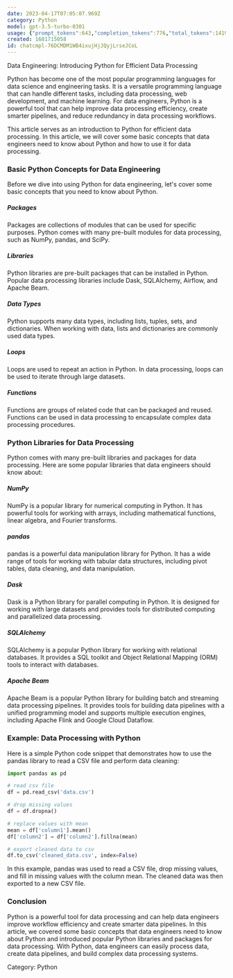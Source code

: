```yaml
---
date: 2023-04-17T07:05:07.969Z
category: Python
model: gpt-3.5-turbo-0301
usage: {"prompt_tokens":643,"completion_tokens":776,"total_tokens":1419}
created: 1681715058
id: chatcmpl-76DCMDM1WB4ixujHjJQyjLrseJCoL
---
```


Data Engineering: Introducing Python for Efficient Data Processing

Python has become one of the most popular programming languages for data science and engineering tasks. It is a versatile programming language that can handle different tasks, including data processing, web development, and machine learning. For data engineers, Python is a powerful tool that can help improve data processing efficiency, create smarter pipelines, and reduce redundancy in data processing workflows.

This article serves as an introduction to Python for efficient data processing. In this article, we will cover some basic concepts that data engineers need to know about Python and how to use it for data processing.

### Basic Python Concepts for Data Engineering

Before we dive into using Python for data engineering, let's cover some basic concepts that you need to know about Python.

##### Packages

Packages are collections of modules that can be used for specific purposes. Python comes with many pre-built modules for data processing, such as NumPy, pandas, and SciPy.

##### Libraries

Python libraries are pre-built packages that can be installed in Python. Popular data processing libraries include Dask, SQLAlchemy, Airflow, and Apache Beam.

##### Data Types

Python supports many data types, including lists, tuples, sets, and dictionaries. When working with data, lists and dictionaries are commonly used data types.

##### Loops

Loops are used to repeat an action in Python. In data processing, loops can be used to iterate through large datasets.

##### Functions

Functions are groups of related code that can be packaged and reused. Functions can be used in data processing to encapsulate complex data processing procedures.

### Python Libraries for Data Processing

Python comes with many pre-built libraries and packages for data processing. Here are some popular libraries that data engineers should know about:

##### NumPy

NumPy is a popular library for numerical computing in Python. It has powerful tools for working with arrays, including mathematical functions, linear algebra, and Fourier transforms.

##### pandas

pandas is a powerful data manipulation library for Python. It has a wide range of tools for working with tabular data structures, including pivot tables, data cleaning, and data manipulation.

##### Dask

Dask is a Python library for parallel computing in Python. It is designed for working with large datasets and provides tools for distributed computing and parallelized data processing.

##### SQLAlchemy

SQLAlchemy is a popular Python library for working with relational databases. It provides a SQL toolkit and Object Relational Mapping (ORM) tools to interact with databases.

##### Apache Beam

Apache Beam is a popular Python library for building batch and streaming data processing pipelines. It provides tools for building data pipelines with a unified programming model and supports multiple execution engines, including Apache Flink and Google Cloud Dataflow.

### Example: Data Processing with Python

Here is a simple Python code snippet that demonstrates how to use the pandas library to read a CSV file and perform data cleaning:

``` python
import pandas as pd

# read csv file
df = pd.read_csv('data.csv')

# drop missing values
df = df.dropna()

# replace values with mean
mean = df['column1'].mean()
df['column2'] = df['column2'].fillna(mean)

# export cleaned data to csv
df.to_csv('cleaned_data.csv', index=False)
```

In this example, pandas was used to read a CSV file, drop missing values, and fill in missing values with the column mean. The cleaned data was then exported to a new CSV file.

### Conclusion
Python is a powerful tool for data processing and can help data engineers improve workflow efficiency and create smarter data pipelines. In this article, we covered some basic concepts that data engineers need to know about Python and introduced popular Python libraries and packages for data processing. With Python, data engineers can easily process data, create data pipelines, and build complex data processing systems.

Category: Python